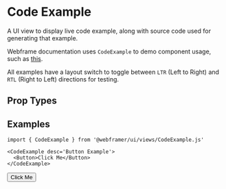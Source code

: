 
# Code Example

A UI view to display live code example, along with source code used for generating that example.

Webframe documentation uses `CodeExample` to demo component usage, such as [this](/docs/ui/components/View#examples).

All examples have a layout switch to toggle between `LTR` (Left to Right) and `RTL` (Right to Left) directions for testing.

## Prop Types

<PropsTable component={CodeExample} />

## Examples

```mdx filename="Button.mdx"
import { CodeExample } from '@webframer/ui/views/CodeExample.js'

<CodeExample desc='Button Example'>
  <Button>Click Me</Button>
</CodeExample>
```

<CodeExample desc='Button Example'>
  <Button>Click Me</Button>
</CodeExample>

